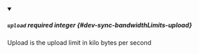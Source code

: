 
<details className="config-field" data-expandable="false" open>
<summary>

##### `upload` <span className="config-field-required" data-required="false">required</span> <span className="config-field-type">integer</span> <span className="config-field-default"></span> <span className="config-field-enum"></span> {#dev-sync-bandwidthLimits-upload}

Upload is the upload limit in kilo bytes per second

</summary>



</details>
